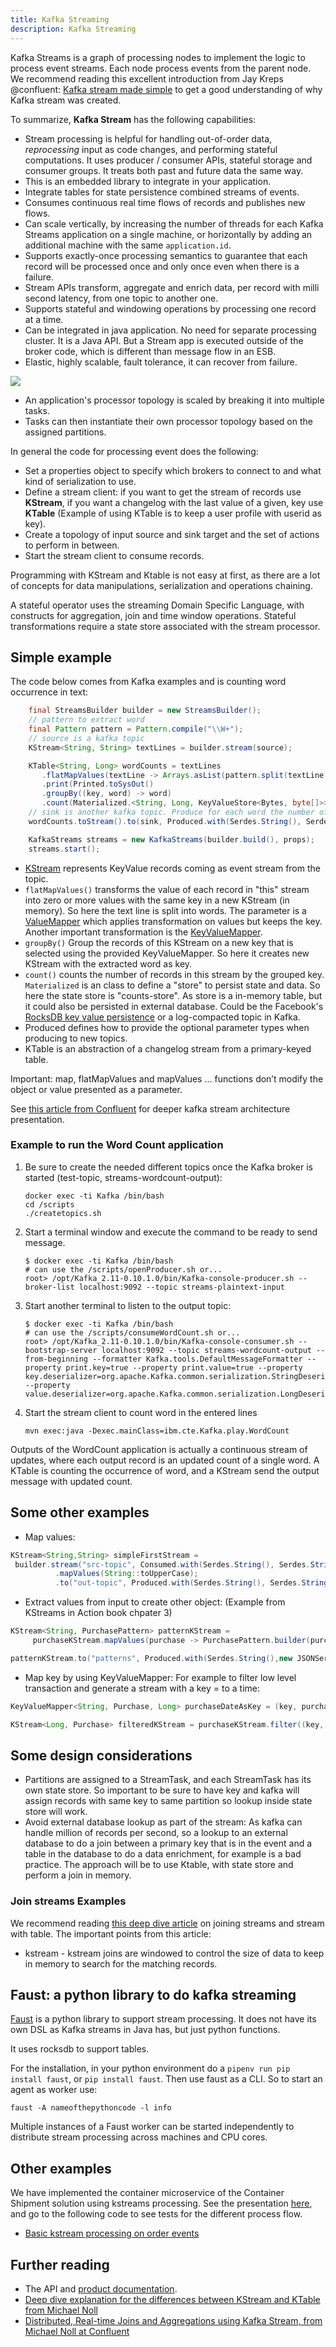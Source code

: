 ```yaml
---
title: Kafka Streaming
description: Kafka Streaming
---
```


Kafka Streams is a graph of processing nodes to implement the logic to process event streams. Each node process events from the parent node. We recommend reading this excellent introduction from Jay Kreps @confluent: [Kafka stream made simple](https://www.confluent.io/blog/introducing-kafka-streams-stream-processing-made-simple/) to get a good understanding of why Kafka stream was created.

To summarize, **Kafka Stream** has the following capabilities:

* Stream processing is helpful for handling out-of-order data, *reprocessing* input as code changes, and performing stateful computations. It uses producer / consumer APIs, stateful storage and consumer groups. It treats both past and future data the same way.
* This is an embedded library to integrate in your application.
* Integrate tables for state persistence combined streams of events.
* Consumes continuous real time flows of records and publishes new flows.
* Can scale vertically, by increasing the number of threads for each Kafka Streams application on a single machine, or horizontally by adding an additional machine with the same `application.id`.
* Supports exactly-once processing semantics to guarantee that each record will be processed once and only once even when there is a failure.
* Stream APIs transform, aggregate and enrich data, per record with milli second latency, from one topic to another one.
* Supports stateful and windowing operations by processing one record at a time.
* Can be integrated in java application. No need for separate processing cluster. It is a Java API. But a Stream app is executed outside of the broker code, which is different than message flow in an ESB.
* Elastic, highly scalable, fault tolerance, it can recover from failure.

![](images/kafka-stream-arch.png)

* An application's processor topology is scaled by breaking it into multiple tasks.
* Tasks can then instantiate their own processor topology based on the assigned partitions.

In general the code for processing event does the following:

* Set a properties object to specify which brokers to connect to and what kind of serialization to use.
* Define a stream client: if you want to get the stream of records use **KStream**, if you want a changelog with the last value of a given, key use **KTable** (Example of using KTable is to keep a user profile with userid as key).  
* Create a topology of input source and sink target and the set of actions to perform in between.
* Start the stream client to consume records.

Programming with KStream and Ktable is not easy at first, as there are a lot of concepts for data manipulations, serialization and operations chaining. 

A stateful operator uses the streaming Domain Specific Language, with constructs for aggregation, join and time window operations. Stateful transformations require a state store associated with the stream processor. 

## Simple example

The code below comes from Kafka examples and is counting word occurrence in text:

```java
    final StreamsBuilder builder = new StreamsBuilder();
    // pattern to extract word
    final Pattern pattern = Pattern.compile("\\W+");
    // source is a kafka topic
    KStream<String, String> textLines = builder.stream(source);

    KTable<String, Long> wordCounts = textLines
       .flatMapValues(textLine -> Arrays.asList(pattern.split(textLine.toLowerCase())))
       .print(Printed.toSysOut()
       .groupBy((key, word) -> word)
       .count(Materialized.<String, Long, KeyValueStore<Bytes, byte[]>>as("counts-store"));
    // sink is another kafka topic. Produce for each word the number of occurence in the given doc
    wordCounts.toStream().to(sink, Produced.with(Serdes.String(), Serdes.Long()));

    KafkaStreams streams = new KafkaStreams(builder.build(), props);
    streams.start();
```

* [KStream](https://Kafka.apache.org/24/javadoc/org/apache/Kafka/streams/kstream/KStream.html) represents KeyValue records coming as event stream from the topic.
* `flatMapValues()` transforms the value of each record in "this" stream into zero or more values with the same key in a new KStream (in memory). So here the text line is split into words. The parameter is a [ValueMapper](https://Kafka.apache.org/24/javadoc/org/apache/Kafka/streams/kstream/ValueMapper.html) which applies transformation on values but keeps the key. Another important transformation is the [KeyValueMapper](https://kafka.apache.org/24/javadoc/org/apache/kafka/streams/kstream/KeyValueMapper.html).
* `groupBy()` Group the records of this KStream on a new key that is selected using the provided KeyValueMapper. So here it creates new KStream with the extracted word as key.
* `count()` counts the number of records in this stream by the grouped key. `Materialized` is an class to define a "store" to persist state and data. So here the state store is "counts-store". As store is a in-memory table, but it could also be persisted in external database. Could be the Facebook's [RocksDB key value persistence](https://rocksdb.org/) or a log-compacted topic in Kafka.
* Produced defines how to provide the optional parameter types when producing to new topics.
* KTable is an abstraction of a changelog stream from a primary-keyed table.

Important: map, flatMapValues and mapValues ... functions don’t modify the object or value presented as a parameter.

See [this article from Confluent](https://docs.confluent.io/current/streams/architecture.html) for deeper kafka stream architecture presentation.

### Example to run the Word Count application

1. Be sure to create the needed different topics once the Kafka broker is started (test-topic, streams-wordcount-output):

    ```shell
    docker exec -ti Kafka /bin/bash
    cd /scripts
    ./createtopics.sh
    ```

1. Start a terminal window and execute the command to be ready to send message.

    ```shell
    $ docker exec -ti Kafka /bin/bash
    # can use the /scripts/openProducer.sh or...
    root> /opt/Kafka_2.11-0.10.1.0/bin/Kafka-console-producer.sh --broker-list localhost:9092 --topic streams-plaintext-input
    ```

1. Start another terminal to listen to the output topic:

    ```shell
    $ docker exec -ti Kafka /bin/bash
    # can use the /scripts/consumeWordCount.sh or...
    root> /opt/Kafka_2.11-0.10.1.0/bin/Kafka-console-consumer.sh --bootstrap-server localhost:9092 --topic streams-wordcount-output --from-beginning --formatter Kafka.tools.DefaultMessageFormatter --property print.key=true --property print.value=true --property key.deserializer=org.apache.Kafka.common.serialization.StringDeserializer --property value.deserializer=org.apache.Kafka.common.serialization.LongDeserializer
    ```

1. Start the stream client to count word in the entered lines

    ```shell
    mvn exec:java -Dexec.mainClass=ibm.cte.Kafka.play.WordCount
    ```

Outputs of the WordCount application is actually a continuous stream of updates, where each output record is an updated count of a single word. A KTable is counting the occurrence of word, and a KStream send the output message with updated count.

## Some other examples

* Map values:

```java
KStream<String,String> simpleFirstStream =
 builder.stream("src-topic", Consumed.with(Serdes.String(), Serdes.String()));
          .mapValues(String::toUpperCase);
          .to("out-topic", Produced.with(Serdes.String(), Serdes.String()));
```

* Extract values from input to create other object: (Example from KStreams in Action book chpater 3)

```java
KStream<String, PurchasePattern> patternKStream =
     purchaseKStream.mapValues(purchase -> PurchasePattern.builder(purchase).build());

patternKStream.to("patterns", Produced.with(Serdes.String(),new JSONSerde<Purchase>())));
```

* Map key by using KeyValueMapper: For example to filter low level transaction and generate a stream with a key = to a time:

```java
KeyValueMapper<String, Purchase, Long> purchaseDateAsKey = (key, purchase) -> purchase.getPurchaseDate().getTime();

KStream<Long, Purchase> filteredKStream = purchaseKStream.filter((key, purchase) -> purchase.getPrice() > 5.00).selectKey(purchaseDateAsKey);
```

## Some design considerations

* Partitions are assigned to a StreamTask, and each StreamTask has its own state store. So important to be sure to have key and kafka will assign records with same key to same partition so lookup inside state store will work.
* Avoid external database lookup as part of the stream: As kafka can handle million of records per second, so a lookup to an external database to do a join between a primary key that is in the event and a table in the database to do a data enrichment, for example is a bad practice. The approach will be to use Ktable, with state store and perform a join in memory.

### Join streams Examples

We recommend reading [this deep dive article](https://www.confluent.io/blog/crossing-streams-joins-apache-kafka/) on joining streams and stream with table. The important points from this article:

* kstream - kstream joins are windowed to control the size of data to keep in memory to search for the matching records.

## Faust: a python library to do kafka streaming

[Faust](https://faust.readthedocs.io/en/latest/index.html) is a python library to support stream processing. It does not have its own DSL as Kafka streams in Java has, but just python functions.

It uses rocksdb to support tables.

For the installation, in your python environment do a `pipenv run pip install faust`, or `pip install faust`. Then use faust as a CLI. So to start an agent as worker use:

```shell
faust -A nameofthepythoncode -l info
```

Multiple instances of a Faust worker can be started independently to distribute stream processing across machines and CPU cores.

## Other examples

We have implemented the container microservice of the Container Shipment solution using kstreams processing. See the presentation [here](https://ibm-cloud-architecture.github.io/refarch-kc-container-ms/kstreams), and go to the following code to see tests for the different process flow.

* [Basic kstream processing on order events](https://github.com/ibm-cloud-architecture/refarch-kc-container-ms/blob/master/kstreams/src/test/java/ut/TestOrderCreation.java)

## Further reading

* The API and [product documentation](https://kafka.apache.org/21/documentation/streams/developer-guide/).
* [Deep dive explanation for the differences between KStream and KTable from Michael Noll](https://www.michael-noll.com/blog/2018/04/05/of-stream-and-tables-in-kafka-and-stream-processing-part1/)
* [Distributed, Real-time Joins and Aggregations using Kafka Stream, from Michael Noll at Confluent](https://www.confluent.io/blog/distributed-real-time-joins-and-aggregations-on-user-activity-events-using-kafka-streams/)
